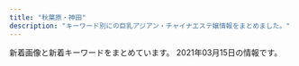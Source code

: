 ```yaml
---
title: "秋葉原・神田"
description: "キーワード別にの巨乳アジアン・チャイナエステ嬢情報をまとめました。"
---
```


新着画像と新着キーワードをまとめています。
2021年03月15日の情報です。

<DmmAffiliateIns />
<KeywordTable
  shops={
    [
    {
        "name": "\u697d\u5712",
        "img_links": [
            "http://rakuen.weblog.tc/2/uploadimg/1604372331.jpg",
            "http://rakuen.weblog.tc/2/uploadimg/1591787978.jpg",
            "http://rakuen.weblog.tc/2/uploadimg/1610606335.jpg",
            "http://rakuen.weblog.tc/staff_t.jpg",
            "http://rakuen.weblog.tc/2/uploadimg/1615208938.jpg",
            "http://rakuen.weblog.tc/int1.png",
            "http://rakuen.weblog.tc/sys1.jpg",
            "http://rakuen.weblog.tc/news.jpg",
            "http://rakuen.weblog.tc/s1.png",
            "http://rakuen.weblog.tc/sys2.jpg",
            "http://rakuen.weblog.tc/2/uploadimg/1587527299.jpg",
            "http://rakuen.weblog.tc/2/uploadimg/1615208908.jpeg",
            "http://rakuen.weblog.tc/head.jpg",
            "http://rakuen.weblog.tc/2/uploadimg/1587527512.jpg",
            "http://rakuen.weblog.tc/2/uploadimg/1610606104.jpg",
            "http://rakuen.weblog.tc/2/uploadimg/1597806778.jpg",
            "http://rakuen.weblog.tc/2/uploadimg/1607661251.jpg",
            "http://rakuen.weblog.tc/2/uploadimg/1608816747.jpg"
        ],
        "url": "http://rakuen.weblog.tc/",
        "keywords": {
            "98": 1,
            "87": 1,
            "83": 1,
            "85": 2,
            "C": 1,
            "D": 3,
            "G": 1,
            "E": 3,
            "90": 1,
            "86": 3
        },
        "station": "JR\u79cb\u8449\u539f\u99c5\u662d\u548c\u901a\u308a\u53e3"
    },
    {
        "keywords": {
            "F": 1,
            "E": 2
        },
        "url": "http://sakuram.jpest.net/",
        "name": "\u685c\u6e80\u958b",
        "img_links": [
            "http://sakuram.jpest.net/images/c1.jpg",
            "http://sakuramadmin.jpest.net/uploads//2020112509063652.jpg",
            "http://sakuram.jpest.net/images/tit_massage.jpg",
            "http://sakuram.jpest.net/images/c9.jpg",
            "http://sakuram.jpest.net/images/c6.jpg",
            "http://sakuram.jpest.net/images/c3.jpg",
            "http://sakuramadmin.jpest.net/uploads//2020112509053688.jpg",
            "http://sakuram.jpest.net/images/sp_tit_pick.jpg",
            "http://sakuram.jpest.net/images/sp_tit_staff.jpg",
            "http://sakuramadmin.jpest.net/uploads//2020112509073633.jpg",
            "http://sakuram.jpest.net/images/top.jpg",
            "http://sakuram.jpest.net/images/tit_staff.jpg",
            "http://sakuramadmin.jpest.net/uploads//2020112509121473.jpg",
            "http://sakuram.jpest.net/images/c5.jpg",
            "http://sakuram.jpest.net/images/sp_tit_pro.jpg",
            "http://sakuram.jpest.net/images/sp_tit_massage.jpg",
            "http://sakuram.jpest.net/images/tit_new.jpg",
            "http://sakuram.jpest.net/images/c2.jpg",
            "http://sakuramadmin.jpest.net/uploads//202011250904311.jpg",
            "http://sakuramadmin.jpest.net/uploads//2020112509102616.jpg",
            "http://sakuram.jpest.net/images/tel.png",
            "http://sakuram.jpest.net/images/c4.jpg",
            "http://sakuramadmin.jpest.net/uploads//2021031404520753.jpeg",
            "http://sakuram.jpest.net/images/c7.jpg",
            "http://sakuram.jpest.net/images/tit_pro.jpg",
            "http://sakuram.jpest.net/images/c8.jpg",
            "http://sakuram.jpest.net/images/sp_tit_new.jpg",
            "http://sakuram.jpest.net/images/tit_sch.jpg"
        ],
        "station": "JR\u79cb\u8449\u539f\u99c5\u662d\u548c\u901a\u308a\u53e3"
    },
    {
        "img_links": [
            "http://xn--vckg5a9gugx77p8s4b.biz/images/m60.jpg",
            "http://xn--vckg5a9gugx77p8s4b.biz/images/top.jpg",
            "http://xn--vckg5a9gugx77p8s4b.biz/images/rot.jpg",
            "http://xn--vckg5a9gugx77p8s4b.biz/images/m10.jpg",
            "http://xn--vckg5a9gugx77p8s4b.biz/images/cg06.jpg",
            "http://xn--vckg5a9gugx77p8s4b.biz/images/no.png",
            "http://xn--vckg5a9gugx77p8s4b.biz/images/t3.jpg",
            "http://xn--vckg5a9gugx77p8s4b.biz/images/t5.jpg",
            "http://xn--vckg5a9gugx77p8s4b.biz/images/cg08.jpg",
            "http://xn--vckg5a9gugx77p8s4b.biz/images/fla.jpg",
            "http://xn--vckg5a9gugx77p8s4b.biz/images/cg05.jpg",
            "http://xn--vckg5a9gugx77p8s4b.biz/images/t2.jpg",
            "http://xn--vckg5a9gugx77p8s4b.biz/images/ret.jpg",
            "http://xn--vckg5a9gugx77p8s4b.biz/images/m20.jpg",
            "http://xn--vckg5a9gugx77p8s4b.biz/images/m30.jpg",
            "http://xn--vckg5a9gugx77p8s4b.biz/images/cg09.jpg",
            "http://xn--vckg5a9gugx77p8s4b.biz/images/cg01.jpg",
            "http://xn--vckg5a9gugx77p8s4b.biz/images/cg051.jpg",
            "http://xn--vckg5a9gugx77p8s4b.biz/images/t4.jpg",
            "http://xn--vckg5a9gugx77p8s4b.biz/images/line.png",
            "http://xn--vckg5a9gugx77p8s4b.biz/images/ltb.jpg",
            "http://xn--vckg5a9gugx77p8s4b.biz/images/cg02.jpg",
            "http://xn--vckg5a9gugx77p8s4b.biz/images/ret1.jpg",
            "http://xn--vckg5a9gugx77p8s4b.biz/images/cg03.jpg",
            "http://xn--vckg5a9gugx77p8s4b.biz/images/t1.jpg",
            "http://xn--vckg5a9gugx77p8s4b.biz/images/m40.jpg",
            "http://xn--vckg5a9gugx77p8s4b.biz/images/m50.jpg",
            "http://xn--vckg5a9gugx77p8s4b.biz/images/act.jpg",
            "http://xn--vckg5a9gugx77p8s4b.biz/images/cg07.jpg",
            "http://xn--vckg5a9gugx77p8s4b.biz/images/lab.jpg"
        ],
        "name": "\u82b1\u6c34\u6728",
        "url": "http://xn--vckg5a9gugx77p8s4b.biz/",
        "keywords": {
            "85": 1,
            "D": 2,
            "E": 4,
            "87": 1,
            "G": 1,
            "F": 1,
            "86": 3,
            "88": 3
        },
        "station": "JR\u79cb\u8449\u539f\u99c5\u662d\u548c\u901a\u308a\u53e3"
    },
    {
        "station": "JR\u79cb\u8449\u539f\u99c5\u662d\u548c\u901a\u308a\u53e3",
        "name": "\u7652\u611b",
        "keywords": {
            "87": 3,
            "D": 24,
            "86": 3,
            "E": 3,
            "84": 3,
            "C": 24,
            "85": 24
        },
        "img_links": [
            "http://yu-ai.work/img/st18.jpg",
            "http://yu-ai.work/img/st14.jpg",
            "http://yu-ai.work/img/st010.jpg",
            "http://yu-ai.work/sp/img/t-s.jpg",
            "http://yu-ai.work/sp/img/p17.jpg",
            "http://yu-ai.work/img/st013.jpg",
            "http://yu-ai.work/img/st17.jpg",
            "http://yu-ai.work/img/sta13.jpg",
            "http://yu-ai.work/img/sta12.jpg",
            "http://yu-ai.work/sp/img/sta20.jpg",
            "http://yu-ai.work/sp/img/sta14.jpg",
            "http://yu-ai.work/img/st014.jpg",
            "http://yu-ai.work/img/st009.jpg",
            "http://yu-ai.work/img/sc17.jpg",
            "http://yu-ai.work/img/st015.jpg",
            "http://yu-ai.work/img/sc19.jpg",
            "http://yu-ai.work/img/sc10.jpg",
            "http://yu-ai.work/img/sta15.jpg",
            "http://yu-ai.work/sp/img/pc.jpg",
            "http://yu-ai.work/img/sc9.jpg",
            "http://yu-ai.work/sp/img/sta12.jpg",
            "http://yu-ai.work/sp/img/p20.jpg",
            "http://yu-ai.work/img/st15.jpg",
            "http://yu-ai.work/img/sta16.jpg",
            "http://yu-ai.work/sp/img/cam.jpg",
            "http://yu-ai.work/img/st16.jpg",
            "http://yu-ai.work/img/st20.jpg",
            "http://yu-ai.work/sp/img/t-t.jpg",
            "http://yu-ai.work/img/st19.jpg",
            "http://yu-ai.work/sp/img/tel.jpg",
            "http://yu-ai.work/sp/img/acc3.jpg",
            "http://yu-ai.work/img/st0013.jpg",
            "http://yu-ai.work/sp/img/sta13.jpg",
            "http://yu-ai.work/img/sc18.jpg",
            "http://yu-ai.work/img/st09.jpg",
            "http://yu-ai.work/img/acc1.jpg",
            "http://yu-ai.work/sp/img/sta19.jpg",
            "http://yu-ai.work/sp/img/sta10.jpg",
            "http://yu-ai.work/img/acc3.jpg",
            "http://yu-ai.work/img/sta19.jpg",
            "http://yu-ai.work/img/sta17.jpg",
            "http://yu-ai.work/sp/img/add.jpg",
            "http://yu-ai.work/img/sc20.jpg",
            "http://yu-ai.work/sp/img/acc2.jpg",
            "http://yu-ai.work/img/sta14.jpg",
            "http://yu-ai.work/sp/img/info.jpg",
            "http://yu-ai.work/sp/img/sys.jpg",
            "http://yu-ai.work/img/st012.jpg",
            "http://yu-ai.work/img/head.jpg",
            "http://yu-ai.work/img/sc13.jpg",
            "http://yu-ai.work/img/st10.jpg",
            "http://yu-ai.work/sp/img/pic.jpg",
            "http://yu-ai.work/img/men-es-ran.jpg",
            "http://yu-ai.work/sp/img/sta16.jpg",
            "http://yu-ai.work/sp/img/time.jpg",
            "http://yu-ai.work/sp/img/sta18.jpg",
            "http://yu-ai.work/img/sc15.jpg",
            "http://yu-ai.work/img/st12.jpg",
            "http://yu-ai.work/img/sta20.jpg",
            "http://yu-ai.work/img/st9.jpg",
            "http://yu-ai.work/img/sta18.jpg",
            "http://yu-ai.work/img/st13.jpg",
            "http://yu-ai.work/img/acc2.jpg",
            "http://yu-ai.work/img/sc16.jpg",
            "http://yu-ai.work/img/sta10.jpg",
            "http://yu-ai.work/sp/img/p18.jpg",
            "http://yu-ai.work/sp/img/t-r.jpg",
            "http://yu-ai.work/sp/img/t-o.jpg",
            "http://yu-ai.work/sp/img/sta17.jpg",
            "http://yu-ai.work/sp/img/sta15.jpg",
            "http://yu-ai.work/img/sc14.jpg",
            "http://yu-ai.work/img/st019.jpg",
            "http://yu-ai.work/img/nos.jpg",
            "http://yu-ai.work/img/sc12.jpg",
            "http://yu-ai.work/img/st020.jpg",
            "http://yu-ai.work/sp/img/tit.jpg",
            "http://yu-ai.work/img/sta9.jpg",
            "http://yu-ai.work/sp/img/botton.jpg",
            "http://yu-ai.work/img/st0012.jpg",
            "http://yu-ai.work/sp/img/sta9.jpg",
            "http://yu-ai.work/img/botton.jpg",
            "http://yu-ai.work/img/fla.jpg",
            "http://yu-ai.work/sp/img/p19.jpg",
            "http://yu-ai.work/img/st018.jpg",
            "http://yu-ai.work/sp/img/acc1.jpg",
            "http://yu-ai.work/sp/img/t-a.jpg"
        ],
        "url": "http://yu-ai.work/"
    },
    {
        "img_links": [
            "http://yume-massage.info/sp/img/t-a.jpg",
            "http://yume-massage.info/img/st7.jpg",
            "http://yume-massage.info/img/s10.jpg",
            "http://yume-massage.info/sp/img/s8.jpg",
            "http://yume-massage.info/img/sta10.jpg",
            "http://yume-massage.info/sp/img/p-9.jpg",
            "http://yume-massage.info/sp/img/info.jpg",
            "http://yume-massage.info/sp/img/pic.jpg",
            "http://yume-massage.info/img/st5.jpg",
            "http://yume-massage.info/sp/img/p-6.jpg",
            "http://yume-massage.info/img/st06.jpg",
            "http://yume-massage.info/img/st4.jpg",
            "http://yume-massage.info/sp/img/s10.jpg",
            "http://yume-massage.info/sp/img/s4.jpg",
            "http://yume-massage.info/sp/img/sys.jpg",
            "http://yume-massage.info/img/sta7.jpg",
            "http://yume-massage.info/img/sta6.jpg",
            "http://yume-massage.info/img/s6.jpg",
            "http://yume-massage.info/img/s8.jpg",
            "http://yume-massage.info/sp/img/cam.jpg",
            "http://yume-massage.info/img/sta1.jpg",
            "http://yume-massage.info/sp/img/s1.jpg",
            "http://yume-massage.info/sp/img/p-10.jpg",
            "http://yume-massage.info/sp/img/add.jpg",
            "http://yume-massage.info/sp/img/kan.jpg",
            "http://yume-massage.info/img/st2.jpg",
            "http://yume-massage.info/sp/img/add2.jpg",
            "http://yume-massage.info/sp/img/time.jpg",
            "http://yume-massage.info/img/st9.jpg",
            "http://yume-massage.info/img/xmas.png",
            "http://yume-massage.info/sp/img/t-s.jpg",
            "http://yume-massage.info/sp/img/t-r.jpg",
            "http://yume-massage.info/img/st3.jpg",
            "http://yume-massage.info/sp/img/s7.jpg",
            "http://yume-massage.info/sp/img/t-t.jpg",
            "http://yume-massage.info/img/st10.jpg",
            "http://yume-massage.info/img/st6.jpg",
            "http://yume-massage.info/img/nos.jpg",
            "http://yume-massage.info/sp/img/t-o.jpg",
            "http://yume-massage.info/sp/img/s9.jpg",
            "http://yume-massage.info/img/st1.jpg",
            "http://yume-massage.info/img/st8.jpg",
            "http://yume-massage.info/img/botton.jpg",
            "http://yume-massage.info/img/sta4.jpg",
            "http://yume-massage.info/img/kan.jpg",
            "http://yume-massage.info/img/head.jpg",
            "http://yume-massage.info/sp/img/botton.jpg",
            "http://yume-massage.info/img/s7.jpg",
            "http://yume-massage.info/img/head2.jpg",
            "http://yume-massage.info/sp/img/tit.jpg",
            "http://yume-massage.info/img/sta8.jpg",
            "http://yume-massage.info/sp/img/s6.jpg",
            "http://yume-massage.info/sp/img/tel.jpg",
            "http://yume-massage.info/img/s9.jpg",
            "http://yume-massage.info/img/mo.png",
            "http://yume-massage.info/img/sta9.jpg",
            "http://yume-massage.info/img/s1.jpg",
            "http://yume-massage.info/img/s4.jpg",
            "http://yume-massage.info/sp/img/pc.jpg",
            "http://yume-massage.info/img/r9.jpg"
        ],
        "name": "\u5922",
        "station": "\u6d45\u8349\u6a4b\u99c5",
        "keywords": {
            "86": 3,
            "85": 2,
            "C": 20,
            "D": 7,
            "84": 3,
            "87": 6,
            "88": 3,
            "E": 7
        },
        "url": "http://yume-massage.info/"
    },
    {
        "url": "https://mizuno-koi.com/",
        "keywords": {},
        "img_links": [],
        "name": "\u6c34\u306e\u604b",
        "station": "JR\u795e\u7530\u99c5\u5357\u53e3"
    },
    {
        "name": "\u5143\u6c17\u5802\uff5e\u3052\u3093\u304d\u3069\u3046\uff5e",
        "url": "http://genkidou.work/",
        "keywords": {
            "F": 2,
            "86": 7,
            "C": 30,
            "87": 11,
            "E": 9,
            "91": 3,
            "85": 9,
            "H": 1,
            "88": 3,
            "D": 15
        },
        "img_links": [
            "http://genkidou.work/sp/img/st13.jpg",
            "http://genkidou.work/sp/img/cam.jpg",
            "http://genkidou.work/img/acc5.jpg",
            "http://genkidou.work/img/fla.jpg",
            "http://genkidou.work/sp/img/st23.jpg",
            "http://genkidou.work/img/r9.jpg",
            "http://genkidou.work/img/head.jpg",
            "http://genkidou.work/sp/img/acc1.jpg",
            "http://genkidou.work/sp/img/st20.jpg",
            "http://genkidou.work/img/st20.jpg",
            "http://genkidou.work/sp/img/pic.jpg",
            "http://genkidou.work/sp/img/st22.jpg",
            "http://genkidou.work/sp/img/acc4.jpg",
            "http://genkidou.work/img/fla-3.jpg",
            "http://genkidou.work/img/s3.jpg",
            "http://genkidou.work/img/acc1.jpg",
            "http://genkidou.work/img/s5.jpg",
            "http://genkidou.work/img/st25.jpg",
            "http://genkidou.work/sp/img/st6.jpg",
            "http://genkidou.work/img/s1.jpg",
            "http://genkidou.work/sp/img/p23.jpg",
            "http://genkidou.work/img/acc2.jpg",
            "http://genkidou.work/img/body2.jpg",
            "http://genkidou.work/img/st6.jpg",
            "http://genkidou.work/img/sta22.jpg",
            "http://genkidou.work/sp/img/p20.jpg",
            "http://genkidou.work/img/s2.jpg",
            "http://genkidou.work/img/st7.jpg",
            "http://genkidou.work/img/fla-1.jpg",
            "http://genkidou.work/img/koko_468x60.png",
            "http://genkidou.work/img/sta2.jpg",
            "http://genkidou.work/img/fla-2.jpg",
            "http://genkidou.work/sp/img/t-s.jpg",
            "http://genkidou.work/img/st13.jpg",
            "http://genkidou.work/img/st3.jpg",
            "http://genkidou.work/sp/img/sch.jpg",
            "http://genkidou.work/sp/img/t-a.jpg",
            "http://genkidou.work/sp/img/t-r.jpg",
            "http://genkidou.work/sp/img/acc6.jpg",
            "http://genkidou.work/sp/img/time.jpg",
            "http://genkidou.work/sp/img/info.jpg",
            "http://genkidou.work/img/sta11.jpg",
            "http://genkidou.work/img/st011.jpg",
            "http://genkidou.work/img/sta10.jpg",
            "http://genkidou.work/sp/img/tel.jpg",
            "http://genkidou.work/img/st9.jpg",
            "http://genkidou.work/img/acc6.jpg",
            "http://genkidou.work/img/st21.jpg",
            "http://genkidou.work/img/st4.jpg",
            "http://genkidou.work/img/sta16.jpg",
            "http://genkidou.work/sp/img/botton.jpg",
            "http://genkidou.work/img/sta23.jpg",
            "http://genkidou.work/sp/img/sys.jpg",
            "http://genkidou.work/img/sta20.jpg",
            "http://genkidou.work/sp/img/st18.jpg",
            "http://genkidou.work/sp/img/st11.jpg",
            "http://genkidou.work/img/sta25.jpg",
            "http://genkidou.work/sp/img/tit.jpg",
            "http://genkidou.work/img/st17.jpg",
            "http://genkidou.work/img/acc4.jpg",
            "http://genkidou.work/img/st18.jpg",
            "http://genkidou.work/sp/img/st16.jpg",
            "http://genkidou.work/img/st22.jpg",
            "http://genkidou.work/sp/img/koko_234x60.png",
            "http://genkidou.work/img/sta6.jpg",
            "http://genkidou.work/sp/img/p25.jpg",
            "http://genkidou.work/sp/img/acc3.jpg",
            "http://genkidou.work/sp/img/st10.jpg",
            "http://genkidou.work/sp/img/t-o.jpg",
            "http://genkidou.work/img/st010.jpg",
            "http://genkidou.work/img/botton.jpg",
            "http://genkidou.work/sp/img/st2.jpg",
            "http://genkidou.work/sp/img/pc.jpg",
            "http://genkidou.work/sp/img/acc5.jpg",
            "http://genkidou.work/img/st0011.jpg",
            "http://genkidou.work/img/s4.jpg",
            "http://genkidou.work/sp/img/add.jpg",
            "http://genkidou.work/img/mo.png",
            "http://genkidou.work/sp/img/st25.jpg",
            "http://genkidou.work/sp/img/t-t.jpg",
            "http://genkidou.work/img/st23.jpg",
            "http://genkidou.work/img/acc3.jpg",
            "http://genkidou.work/img/st2.jpg",
            "http://genkidou.work/sp/img/acc2.jpg",
            "http://genkidou.work/img/st16.jpg",
            "http://genkidou.work/img/st12.jpg"
        ],
        "station": "JR\u795e\u7530\u99c5\u897f\u53e3"
    },
    {
        "img_links": [
            "http://loman.ies.fun/photos/sites/33/2020/03/202003261138067.jpg",
            "http://loman.ies.fun/photos/sites/33/2020/03/2020032611522152.jpg",
            "http://loman.ies.fun/images/room2.jpg",
            "http://loman.ies.fun/images/top.png",
            "http://loman.ies.fun/photos/sites/33/2020/03/2020032611445837.jpg",
            "http://loman.ies.fun/images/s_news.png",
            "http://loman.ies.fun/photos/sites/33/2020/03/202003261200240.jpg",
            "http://loman.ies.fun/photos/sites/33/2020/03/2020032611584396.jpg",
            "http://loman.ies.fun/photos/sites/33/2020/03/202003261151446.jpg",
            "http://loman.ies.fun/photos/sites/33/2020/03/2020032611581687.jpg",
            "http://loman.ies.fun/images/s_staff.png",
            "http://loman.ies.fun/photos/sites/33/2020/03/2020032611445885.jpg",
            "http://loman.ies.fun/photos/sites/33/2020/03/2020032611565613.jpg",
            "http://loman.ies.fun/images/girl-z1.jpg",
            "http://loman.ies.fun/photos/sites/33/2020/03/2020032612000446.jpg",
            "http://loman.ies.fun/images/room3.jpg",
            "http://loman.ies.fun/photos/sites/33/2020/03/2020032611581578.jpg",
            "http://loman.ies.fun/photos/sites/33/2020/03/202003261158439.jpg",
            "http://loman.ies.fun/photos/sites/33/2020/03/2020032611565659.jpg",
            "http://loman.ies.fun/photos/sites/33/2020/03/2020032611153250.jpg",
            "http://loman.ies.fun/images/mobile.jpg",
            "http://loman.ies.fun/photos/sites/33/2020/03/2020032611562755.jpg",
            "http://loman.ies.fun/images/girl-z2.jpg",
            "http://loman.ies.fun/images/s_pick.png",
            "http://loman.ies.fun/images/room1.jpg",
            "http://loman.ies.fun/photos/sites/33/2020/08/2020081913260795.jpg",
            "http://loman.ies.fun/photos/sites/33/2020/03/2020032611565587.jpg",
            "http://loman.ies.fun/photos/sites/33/2020/03/2020032611553428.jpg",
            "http://loman.ies.fun/images/room4.jpg",
            "http://loman.ies.fun/photos/sites/33/2020/03/2020032611555543.jpg",
            "http://loman.ies.fun/photos/sites/33/2020/03/2020032611511046.jpg",
            "http://loman.ies.fun/photos/sites/33/2020/03/2020032611443518.jpg"
        ],
        "url": "http://loman.ies.fun/",
        "station": "JR\u795e\u7530\u99c5\u5317\u53e3",
        "keywords": {
            "C": 33,
            "86": 8,
            "89": 1,
            "88": 1,
            "E": 4,
            "85": 5,
            "87": 4,
            "D": 11,
            "83": 2
        },
        "name": "\u30cf\u30d4\u30cd\u30b9"
    },
    {
        "keywords": {
            "87": 8,
            "85": 2,
            "D": 12,
            "E": 8,
            "C": 26,
            "86": 10
        },
        "img_links": [
            "http://chou-massage.work/img/fla-3.jpg",
            "http://chou-massage.work/sp/img/botton.jpg",
            "http://chou-massage.work/img/st2.jpg",
            "http://chou-massage.work/sp/img/sta3.jpg",
            "http://chou-massage.work/sp/img/st7.jpg",
            "http://chou-massage.work/sp/img/st1.jpg",
            "http://chou-massage.work/img/st8.jpg",
            "http://chou-massage.work/sp/img/st2.jpg",
            "http://chou-massage.work/sp/img/st8.jpg",
            "http://chou-massage.work/img/sta1.jpg",
            "http://chou-massage.work/img/sta8.jpg",
            "http://chou-massage.work/img/st7.jpg",
            "http://chou-massage.work/img/sta2.jpg",
            "http://chou-massage.work/sp/img/sta8.jpg",
            "http://chou-massage.work/img/st3.jpg",
            "http://chou-massage.work/sp/img/sta2.jpg",
            "http://chou-massage.work/sp/img/st3.jpg",
            "http://chou-massage.work/img/fla-1.jpg",
            "http://chou-massage.work/img/fla-2.jpg",
            "http://chou-massage.work/img/sta7.jpg",
            "http://chou-massage.work/img/sta4.jpg",
            "http://chou-massage.work/sp/img/mo.png",
            "http://chou-massage.work/img/mo.png",
            "http://chou-massage.work/img/acc.jpg",
            "http://chou-massage.work/sp/img/fla-2.jpg",
            "http://chou-massage.work/img/botton.jpg",
            "http://chou-massage.work/sp/img/sta7.jpg",
            "http://chou-massage.work/img/sta3.jpg",
            "http://chou-massage.work/sp/img/fla-1.jpg",
            "http://chou-massage.work/sp/img/acc.jpg",
            "http://chou-massage.work/sp/img/fla-3.jpg",
            "http://chou-massage.work/img/st4.jpg",
            "http://chou-massage.work/img/st1.jpg",
            "http://chou-massage.work/sp/img/sta1.jpg",
            "http://chou-massage.work/sp/img/st4.jpg",
            "http://chou-massage.work/sp/img/sta4.jpg"
        ],
        "name": "\u8776",
        "url": "http://chou-massage.work/",
        "station": "JR\u795e\u7530\u99c5\u897f\u53e3"
    },
    {
        "station": "JR\u795e\u7530\u99c5\u5317\u53e3",
        "url": "http://kenkoubo.link",
        "keywords": {
            "D": 6,
            "90": 2,
            "89": 4,
            "C": 6,
            "88": 4,
            "85": 2
        },
        "img_links": [
            "http://es-tsudanuma.com/wp-content/uploads/2016/10/massage-de_88_31.jpg",
            "http://kenkoubo.link/wp-content/uploads/2019/05/ai_image_1_syusei-250x375.jpeg",
            "http://kenkoubo.link/wp-content/themes/template-salon2/images/info2.png",
            "http://kenkoubo.link/wp-content/uploads/2017/03/09.jpg",
            "http://kenkoubo.link/wp-content/uploads/2017/03/05-1-250x375.jpg",
            "http://kenkoubo.link/wp-content/themes/template-salon2/images/camp-bnr3.png",
            "http://kenkoubo.link/wp-content/themes/template-salon2/images/news-ttl.png",
            "http://kenkoubo.link/wp-content/themes/template-salon2/images/08.jpg",
            "http://kenkoubo.link/wp-content/uploads/2017/03/08-2.jpg",
            "http://kenkoubo.link/wp-content/uploads/2017/03/03-1.jpg",
            "http://kenkoubo.link/wp-content/uploads/2019/05/ai_image_1_syusei-900x1600.jpeg",
            "http://kenkoubo.link/wp-content/uploads/2017/03/08a.jpg",
            "https://www.mens-anavi.com/img/mens-esthe1.png",
            "http://kenkoubo.link/wp-content/uploads/2017/03/05.jpg",
            "http://kenkoubo.link/wp-content/themes/template-salon2/images/pickup-ttl.png",
            "http://kenkoubo.link/wp-content/themes/template-salon2/images/05.jpg",
            "http://kenkoubo.link/wp-content/uploads/2017/03/08.jpg",
            "http://kenkoubo.link/wp-content/uploads/2017/03/05-1.jpg",
            "http://kenkoubo.link/wp-content/uploads/2020/11/yuko_image_syusei-1.jpg",
            "http://kenkoubo.link/wp-content/uploads/2017/03/08-250x375.jpg",
            "http://kenkoubo.link/wp-content/uploads/2017/03/05a.jpg",
            "http://kenkoubo.link/wp-content/themes/template-salon2/images/camp-bnr4.png",
            "http://kenkoubo.link/wp-content/themes/template-salon2/images/pickup-frame.png",
            "http://kenkoubo.link/wp-content/uploads/2020/11/yuko_image_syusei-1-250x375.jpg",
            "http://kenkoubo.link/wp-content/themes/template-salon2/images/telm.png",
            "http://kenkoubo.link/wp-content/themes/template-salon2/images/slider1.jpg",
            "http://kenkoubo.link/wp-content/themes/template-salon2/images/03.jpg",
            "http://kenkoubo.link/wp-content/uploads/2017/03/03-1-250x375.jpg",
            "http://kenkoubo.link/wp-content/uploads/2019/05/rin_image_1_syusei-250x375.jpeg",
            "http://kenkoubo.link/wp-content/themes/template-salon2/images/info.png",
            "http://kenkoubo.link/wp-content/uploads/2017/03/07-1.jpg",
            "http://kenkoubo.link/wp-content/themes/template-salon2/images/camp-bnr2.png",
            "http://kenkoubo.link/wp-content/themes/template-salon2/images/camp-bnr.png",
            "http://kenkoubo.link/wp-content/uploads/2019/05/rin_image_1_syusei-900x1600.jpeg"
        ],
        "name": "\u5065\u5eb7\u574a"
    },
    {
        "url": "http://www.asakusabashi-est.xyz/",
        "station": "JR\u6d45\u8349\u6a4b\u99c5\u6771\u53e3",
        "img_links": [
            "http://www.asakusabashi-est.xyz/images/index-aridel_20.jpg",
            "http://www.asakusabashi-est.xyz/images/staff/6.jpg",
            "http://www.asakusabashi-est.xyz/images/index-aridel_10.jpg",
            "http://www.asakusabashi-est.xyz/images/index-aridel_24.jpg",
            "http://www.asakusabashi-est.xyz/images/shop/zi2.png",
            "http://www.asakusabashi-est.xyz/images/nav/lanmu-t-sys.jpg",
            "http://www.asakusabashi-est.xyz/images/idnex-down/index-down-if_05.jpg",
            "http://www.asakusabashi-est.xyz/images/shop/zi.png",
            "http://www.asakusabashi-est.xyz/images/staff/2/moro/moro.jpg",
            "http://www.asakusabashi-est.xyz/images/idnex-down/index-down-if_07.jpg",
            "http://www.asakusabashi-est.xyz/images/top/t2.jpg",
            "http://www.asakusabashi-est.xyz/images/idnex-down/index-down-if_03.jpg",
            "http://www.asakusabashi-est.xyz/images/shop/zi3.png",
            "http://www.asakusabashi-est.xyz/images/staff/4/2.jpg",
            "http://www.asakusabashi-est.xyz/images/index-aridel_07.jpg",
            "http://www.asakusabashi-est.xyz/images/sys/lanmu-zi-s7.png",
            "http://www.asakusabashi-est.xyz/images/nav/lanmu-t-st.jpg",
            "http://www.asakusabashi-est.xyz/images/idnex-down/index-down-if_12.jpg",
            "http://www.asakusabashi-est.xyz/images/staff/akira.jpg",
            "http://www.asakusabashi-est.xyz/images/index-aridel_18.jpg",
            "http://www.asakusabashi-est.xyz/images/top/t3.png",
            "http://www.asakusabashi-est.xyz/images/index-aridel_02.jpg",
            "http://www.asakusabashi-est.xyz/images/staff/4/4.jpg",
            "http://www.asakusabashi-est.xyz/images/staff/4/3.jpg",
            "http://www.asakusabashi-est.xyz/images/shop/zi4.png",
            "http://www.asakusabashi-est.xyz/images/nav/lanmu-t-job.jpg",
            "http://www.asakusabashi-est.xyz/images/top/t3.jpg"
        ],
        "keywords": {
            "84": 1
        },
        "name": "Oualia\u30fb\u30af\u30aa\u30ea\u30a2"
    },
    {
        "url": "http://x-akb.info/",
        "station": "JR\u6d45\u8349\u6a4b\u99c5\u6771\u53e3",
        "img_links": [
            "http://x-akb.info/img/t3.jpg",
            "http://x-akb.info/img/st36.jpg",
            "http://x-akb.info/img/st0035.jpg",
            "http://x-akb.info/img/mo.png",
            "http://x-akb.info/img/p-44.jpg",
            "http://x-akb.info/img/p-42.jpg",
            "http://x-akb.info/img/st34.jpg",
            "http://x-akb.info/img/st043.jpg",
            "http://x-akb.info/img/p-35.jpg",
            "http://x-akb.info/img/t1.jpg",
            "http://x-akb.info/img/st35.jpg",
            "http://x-akb.info/img/st44.jpg",
            "http://x-akb.info/img/p-49.jpg",
            "http://x-akb.info/img/t2.jpg",
            "http://x-akb.info/img/p-46.jpg",
            "http://x-akb.info/img/bottom.png",
            "http://asakusabashi.analytics.qlook.net/counter.png",
            "http://x-akb.info/img/st45.jpg",
            "http://x-akb.info/img/st42.jpg",
            "http://x-akb.info/img/p-36.jpg",
            "http://x-akb.info/img/st40.jpg",
            "http://x-akb.info/img/st46.jpg",
            "http://x-akb.info/img/st035.jpg",
            "http://x-akb.info/img/p-45.jpg",
            "http://x-akb.info/img/st50.jpg",
            "http://x-akb.info/img/p-34.jpg",
            "http://x-akb.info/img/nos.jpg",
            "http://x-akb.info/img/p-50.jpg",
            "http://x-akb.info/img/p-43.jpg",
            "http://x-akb.info/img/st0043.jpg",
            "http://x-akb.info/img/p-40.jpg",
            "http://x-akb.info/img/st49.jpg"
        ],
        "name": "AKB",
        "keywords": {
            "84": 1,
            "C": 19,
            "86": 4,
            "85": 1,
            "87": 5,
            "D": 10,
            "F": 1
        }
    },
    {
        "name": "NeNe\uff5e\u30cd\u30cd\uff5e",
        "url": "http://nene-kanda.net/index.html",
        "img_links": [
            "http://nene-kanda.net/images/st/st_mirei.jpg",
            "http://nene-kanda.net/images/share/tel.png",
            "http://nene-kanda.net/images/3.jpg",
            "http://nene-kanda.net/images/share/sptel.png",
            "http://nene-kanda.net/images/st/st_mao.jpg",
            "http://nene-kanda.net/images/2.jpg",
            "http://nene-kanda.net/images/st/st_miki.jpg",
            "http://nene-kanda.net/images/st/st_saki.jpg",
            "http://nene-kanda.net/images/st/st_ruru.jpg",
            "http://nene-kanda.net/images/4.jpg",
            "http://nene-kanda.net/images/st/st_hitomi.jpg",
            "http://nene-kanda.net/images/1.jpg",
            "http://nene-kanda.net/images/share/pagetop.png",
            "http://nene-kanda.net/images/st/st_mimi.jpg",
            "http://nene-kanda.net/images/st/st_rumi.jpg",
            "http://nene-kanda.net/images/topimage/subimage.jpg",
            "http://nene-kanda.net/images/topimage/topimage.jpg",
            "http://nene-kanda.net/images/st/st_mie.jpg"
        ],
        "keywords": {
            "D": 14,
            "E": 4,
            "C": 42,
            "F": 4
        },
        "station": "JR\u795e\u7530\u99c5\u5317\u53e3"
    },
    {
        "url": "http://massage-esthe.xyz/",
        "keywords": {
            "86": 11
        },
        "name": "\u7652\u3057\u306e\u68ee",
        "img_links": [
            "http://massage-esthe.xyz/img/sta5.jpg",
            "http://massage-esthe.xyz/img/st1.jpg",
            "http://massage-esthe.xyz/img/st3.jpg",
            "http://massage-esthe.xyz/img/sta3.jpg",
            "http://massage-esthe.xyz/img/eve.jpg",
            "http://massage-esthe.xyz/img/sta4.jpg",
            "http://massage-esthe.xyz/img/r2.jpg",
            "http://massage-esthe.xyz/img/sta1.jpg",
            "http://massage-esthe.xyz/img/nosta.jpg",
            "http://massage-esthe.xyz/img/r4.jpg",
            "http://massage-esthe.xyz/img/st4.jpg",
            "http://massage-esthe.xyz/img/no.png",
            "http://massage-esthe.xyz/img/top.jpg",
            "http://massage-esthe.xyz/img/sta2.jpg",
            "http://massage-esthe.xyz/img/fla.jpg",
            "http://massage-esthe.xyz/img/r1.jpg",
            "http://massage-esthe.xyz/img/st5.jpg",
            "http://massage-esthe.xyz/img/st2.jpg"
        ],
        "station": "JR\u795e\u7530\u99c5\u897f\u53e3"
    },
    {
        "url": "http://yuri.es-relax.info/",
        "station": "JR\u795e\u7530\u99c5\u6771\u53e3",
        "img_links": [
            "http://yuri.es-relax.info/images/nana1.jpg",
            "http://yuri.es-relax.info/images/sayuri1.jpg",
            "http://yuri.es-relax.info/gals/riri1.jpg",
            "http://yuri.es-relax.info/gals/yuki1.jpg",
            "http://yuri.es-relax.info/images/bg_header.jpg",
            "http://yuri.es-relax.info/images/info5.jpg",
            "http://yuri.es-relax.info/images/info3.png",
            "http://yuri.es-relax.info/images/yuyu1.jpg",
            "http://yuri.es-relax.info/gals/mimi1.jpg",
            "http://yuri.es-relax.info/images/hana1.jpg",
            "http://yuri.es-relax.info/images/nao1.jpg"
        ],
        "name": "\u767e\u5408",
        "keywords": {
            "86": 14,
            "D": 12,
            "88": 2
        }
    },
    {
        "url": "http://ainsel.tyo.ac/",
        "name": "Ainsel\u30fb\u30a8\u30a4\u30f3\u30bb\u30eb",
        "keywords": {},
        "img_links": [],
        "station": "JR\u6d45\u8349\u6a4b\u99c5\u6771\u53e3"
    },
    {
        "name": "COCORO",
        "station": "JR\u795e\u7530\u99c5\u6771\u53e3",
        "img_links": [
            "http://k-cocoro.co/images/news_top.jpg",
            "http://k-cocoro.co/images/nei_03.png",
            "http://k-cocoro.co/images/noimage.jpg",
            "http://k-cocoro.co/images/grande.jpg",
            "http://k-cocoro.co/images/g3.jpg",
            "http://k-cocoro.co/images/001.jpg",
            "http://k-cocoro.co/images/remo.jpg",
            "http://k-cocoro.co/images/004.jpg",
            "http://k-cocoro.co/images/yu.jpg",
            "http://k-cocoro.co/images/shishu_03.jpg",
            "http://k-cocoro.co/images/gg2.jpg",
            "http://k-cocoro.co/images/s2.jpg",
            "http://k-cocoro.co/images/002.jpg",
            "http://k-cocoro.co/images/girlx_top.png",
            "http://k-cocoro.co/images/pagetop.png",
            "http://k-cocoro.co/images/shishu_01.jpg",
            "http://k-cocoro.co/images/003.jpg",
            "http://k-cocoro.co/images/momo.jpg",
            "http://k-cocoro.co/images/girl_01.png",
            "http://k-cocoro.co/images/gg1.jpg",
            "http://k-cocoro.co/images/nei_01.png",
            "http://k-cocoro.co/images/right_bottom.png",
            "http://k-cocoro.co/images/mya.jpg",
            "http://k-cocoro.co/images/ss.jpg",
            "http://k-cocoro.co/images/tite-staff.png",
            "http://k-cocoro.co/images/tite-magazine.png",
            "http://k-cocoro.co/images/right_top.png",
            "http://k-cocoro.co/images/girl_03.png",
            "http://k-cocoro.co/images/shishu_02.jpg",
            "http://k-cocoro.co/images/girl_top.png",
            "http://k-cocoro.co/images/mail.png",
            "http://k-cocoro.co/images/yui.jpg"
        ],
        "url": "http://k-cocoro.co/",
        "keywords": {
            "G": 1,
            "E": 4,
            "D": 4
        }
    },
    {
        "station": "JR\u79cb\u8449\u539f\u99c5\u662d\u548c\u901a\u308a\u53e3",
        "name": "\u5c11\u5973\u5b66\u5712",
        "keywords": {
            "88": 1,
            "E": 1,
            "89": 2,
            "F": 2,
            "C": 1
        },
        "img_links": [
            "http://gakuenadmin.jpest.net/uploads/2021/02/2021021405363587.jpeg",
            "http://gakuenadmin.jpest.net/uploads/2020/11/2020111905143846.jpeg",
            "http://gakuen.jpest.net/images/c10.jpg",
            "http://gakuenadmin.jpest.net/uploads/2021/02/2021021404551428.jpg",
            "http://gakuen.jpest.net/images/tel.png",
            "http://gakuenadmin.jpest.net/uploads/2020/11/g4.jpg",
            "http://gakuenadmin.jpest.net/uploads/2021/01/2021013104085726.jpg",
            "http://gakuen.jpest.net/images/c9.jpg",
            "http://gakuen.jpest.net/images/c3.jpg",
            "http://gakuenadmin.jpest.net/uploads/2021/01/2021012602174428-e1615696882103.jpeg",
            "http://gakuenadmin.jpest.net/uploads/2020/11/202011170741460-e1613281451949.jpg",
            "http://gakuenadmin.jpest.net/uploads/2021/02/2021021511572740.jpeg",
            "http://gakuenadmin.jpest.net/uploads/2021/02/2021021404545968.jpg",
            "http://gakuenadmin.jpest.net/uploads/2020/11/2020111905172382.jpeg",
            "http://gakuenadmin.jpest.net/uploads/2021/01/2021013104094765.jpg",
            "http://gakuen.jpest.net/images/c5.jpg",
            "http://gakuenadmin.jpest.net/uploads/2021/02/2021021709042073.jpeg",
            "http://gakuenadmin.jpest.net/uploads/2020/11/2020112607092280.jpeg",
            "http://gakuen.jpest.net/images/c1.jpg",
            "http://gakuen.jpest.net/images/c6.jpg",
            "http://gakuenadmin.jpest.net/uploads/2021/02/202102151157232.jpeg",
            "http://gakuenadmin.jpest.net/uploads/2021/02/2021021709012527.jpeg",
            "http://gakuenadmin.jpest.net/uploads/2020/11/2020112607090815.jpeg",
            "http://gakuen.jpest.net/images/c4.jpg",
            "http://gakuen.jpest.net/images/c8.jpg",
            "http://gakuen.jpest.net/images/c7.jpg",
            "http://gakuenadmin.jpest.net/uploads/2020/11/2020111707403491.jpg",
            "http://gakuen.jpest.net/images/c2.jpg",
            "http://gakuenadmin.jpest.net/uploads/2021/02/2021021404543751.jpg"
        ],
        "url": "http://gakuen.jpest.net/"
    },
    {
        "station": "JR\u79cb\u8449\u539f\u99c5\u96fb\u6c17\u8857\u53e3",
        "img_links": [
            "http://www.kien-es.info/img/emi.png",
            "http://www.kien-es.info/sp/staff/haruka.png",
            "http://www.kien-es.info/images/interior_t.jpg",
            "http://www.kien-es.info/images/info.jpg",
            "http://www.kien-es.info/img/kaori.png",
            "http://www.kien-es.info/img/kaori1.jpg",
            "http://www.kien-es.info/sp/img/emi2.jpg",
            "http://www.kien-es.info/sp/menu/top.jpg",
            "http://www.kien-es.info/img/haruka1.jpg",
            "http://www.kien-es.info/sp/images/tel.jpg",
            "http://www.kien-es.info/sp/images/footer.png",
            "http://www.kien-es.info/images/news.jpg",
            "http://www.kien-es.info/img/kara2.jpg",
            "http://www.kien-es.info/images/int1.jpg",
            "http://www.kien-es.info/sp/images/interior_t.jpg",
            "http://www.kien-es.info/sp/staff/yumi.png",
            "http://www.kien-es.info/sp/img/kumi2.jpg",
            "http://www.kien-es.info/sp/images/6.jpg",
            "http://www.kien-es.info/sp/images/3.jpg",
            "http://www.kien-es.info/sp/images/int1.jpg",
            "http://www.kien-es.info/sp/images/ac3.png",
            "http://www.kien-es.info/images/2.jpg",
            "http://www.kien-es.info/images/12.jpg",
            "http://www.kien-es.info/sp/img/kara1.jpg",
            "http://www.kien-es.info/img/haruka.png",
            "http://www.kien-es.info/sp/menu/staff.jpg",
            "http://www.kien-es.info/images/sys1.jpg",
            "http://www.kien-es.info/images/rem.png",
            "http://www.kien-es.info/images/11.jpg",
            "http://www.kien-es.info/sp/img/yumi1.jpg",
            "http://www.kien-es.info/sp/images/ac1.jpg",
            "http://www.kien-es.info/img/kumi.png",
            "http://www.kien-es.info/img/kara.png",
            "http://www.kien-es.info/sp/images/sys2.jpg",
            "http://www.kien-es.info/img/kumi2.jpg",
            "http://www.kien-es.info/sp/img/emi1.jpg",
            "http://www.kien-es.info/sp/img/kara2.jpg",
            "http://www.kien-es.info/sp/images/info_t.jpg",
            "http://www.kien-es.info/images/1.jpg",
            "http://www.kien-es.info/sp/images/9.jpg",
            "http://www.kien-es.info/images/int2.jpg",
            "http://www.kien-es.info/img/kara1.jpg",
            "http://www.kien-es.info/sp/staff/kara.png",
            "http://www.kien-es.info/sp/images/news.jpg",
            "http://www.kien-es.info/sp/images/newsb.png",
            "http://www.kien-es.info/sp/images/head.jpg",
            "http://www.kien-es.info/sp/images/staff_t.jpg",
            "http://www.kien-es.info/images/head.jpg",
            "http://www.kien-es.info/sp/img/haruka1.jpg",
            "http://www.kien-es.info/sp/images/1.jpg",
            "http://www.kien-es.info/images/mobile.jpg",
            "http://www.kien-es.info/sp/images/sys1.jpg",
            "http://www.kien-es.info/images/sys2.jpg",
            "http://www.kien-es.info/sp/images/8.jpg",
            "http://www.kien-es.info/images/staff_t.jpg",
            "http://www.kien-es.info/sp/images/ac2.png",
            "http://www.kien-es.info/sp/staff/kumi.png",
            "http://www.kien-es.info/sp/images/rec.jpg",
            "http://www.kien-es.info/images/sm.jpg",
            "http://www.kien-es.info/sp/images/info.png",
            "http://www.kien-es.info/sp/staff/emi.png",
            "http://www.kien-es.info/sp/img/kumi1.jpg",
            "http://www.kien-es.info/images/14.jpg",
            "http://www.kien-es.info/images/3.jpg",
            "http://www.kien-es.info/img/kumi1.jpg",
            "http://www.kien-es.info/images/10.jpg",
            "http://www.kien-es.info/images/4.jpg",
            "http://www.kien-es.info/sp/images/sys4.png",
            "http://www.kien-es.info/img/emi1.jpg",
            "http://www.kien-es.info/images/9.jpg",
            "http://www.kien-es.info/sp/images/sys3.jpg",
            "http://www.kien-es.info/sp/images/int2.png"
        ],
        "keywords": {
            "87": 2,
            "86": 1,
            "D": 3,
            "85": 2,
            "C": 2
        },
        "url": "http://www.kien-es.info/",
        "name": "\u5947\u7e01\uff5e\u304d\u3048\u3093\uff5e"
    },
    {
        "station": "JR\u795e\u7530\u99c5\u6771\u53e3",
        "url": "http://genki-morix2.asia/",
        "keywords": {
            "87": 6,
            "88": 2,
            "85": 7,
            "C": 9,
            "89": 1,
            "86": 1,
            "84": 2
        },
        "name": "\u5143\u6c17\u30e2\u30ea\u30e2\u30ea",
        "img_links": [
            "http://genki-morix2.asia/img/st55.jpg",
            "http://genki-morix2.asia/img/Q.png",
            "http://genki-morix2.asia/img/st47.jpg",
            "http://genki-morix2.asia/img/a.png",
            "http://genki-morix2.asia/img/st57.jpg",
            "http://genki-morix2.asia/img/st053.jpg",
            "http://genki-morix2.asia/img/st17.jpg",
            "http://genki-morix2.asia/img/st19.jpg",
            "http://genki-morix2.asia/img/st019.jpg",
            "http://genki-morix2.asia/img/i.png",
            "http://genki-morix2.asia/img/sta55.jpg",
            "http://genki-morix2.asia/img/st52.jpg",
            "http://genki-morix2.asia/img/sta57.jpg",
            "http://genki-morix2.asia/img/st30.jpg",
            "http://genki-morix2.asia/img/st53.jpg",
            "http://genki-morix2.asia/img/st54.jpg",
            "http://genki-morix2.asia/img/st24.jpg",
            "http://genki-morix2.asia/img/st56.jpg",
            "http://genki-morix2.asia/img/no-photo-newface.jpg",
            "http://genki-morix2.asia/img/sta56.jpg",
            "http://genki-morix2.asia/img/st16.jpg",
            "http://genki-morix2.asia/img/st38.jpg",
            "http://genki-morix2.asia/img/botton.png"
        ]
    },
    {
        "img_links": [
            "http://yudokoro.xyz/images/news_image.jpg",
            "http://yudokoro.xyz/images/concept.jpg",
            "http://yudokoro.xyz/images/header_main_visual1.jpg",
            "http://yudokoro.xyz/images/st/st_momoka.jpg",
            "http://yudokoro.xyz/images/st/st_yui.jpg",
            "http://yudokoro.xyz/images/st/st_rena.jpg",
            "http://yudokoro.xyz/images/st/st_yaya.jpg",
            "http://yudokoro.xyz/images/header_main_visual2.jpg",
            "http://yudokoro.xyz/images/header_main_visual3.jpg",
            "http://yudokoro.xyz/images/st/st_yumi.jpg",
            "http://yudokoro.xyz/images/st/st_maya.jpg",
            "http://yudokoro.xyz/images/st/st_koko.jpg",
            "http://yudokoro.xyz/images/st/st_ao.jpg",
            "http://yudokoro.xyz/images/st/st_miro.jpg",
            "http://yudokoro.xyz/images/st/st_yuyu.jpg",
            "http://yudokoro.xyz/images/st/st_miho.jpg",
            "http://yudokoro.xyz/images/campaign.jpg",
            "http://yudokoro.xyz/images/header_img.png",
            "http://yudokoro.xyz/images/st/st_rara.jpg",
            "http://yudokoro.xyz/images/st/st_ai.jpg"
        ],
        "keywords": {
            "F": 26,
            "D": 196,
            "C": 52,
            "E": 23,
            "G": 23
        },
        "name": "\u7652\u51e6\uff5e\u3086\u3069\u3053\u308d",
        "station": "JR\u795e\u7530\u99c5\u5317\u53e3",
        "url": "http://yudokoro.xyz/"
    },
    {
        "keywords": {
            "87": 1,
            "C": 4,
            "90": 1,
            "88": 1,
            "84": 1,
            "89": 1,
            "D": 3
        },
        "url": "http://junpu.jpest.net/",
        "img_links": [
            "http://junpuadmin.jpest.net/uploads/2021/01/7.jpg",
            "http://junpuadmin.jpest.net/uploads/2021/01/5.jpg",
            "http://junpu.jpest.net/images/head.jpg",
            "http://junpu.jpest.net/images/sys3.jpg",
            "http://junpuadmin.jpest.net/uploads/2021/01/admin-ajax.jpg",
            "http://junpu.jpest.net/images/sys4.jpg",
            "http://junpuadmin.jpest.net/uploads/2021/01/6DEF0C3A-BC24-43F3-86B7-EA77E5E3A717.jpg",
            "http://junpuadmin.jpest.net/uploads/2021/01/E3B6B02E-4F32-431B-90DF-8F02A102ED7A.jpg",
            "http://junpu.jpest.net/images/b1.jpg",
            "http://junpu.jpest.net/images/telhead.jpg",
            "http://junpuadmin.jpest.net/uploads/2021/01/IMG_2402-1.jpg",
            "http://junpuadmin.jpest.net/uploads/2021/01/g1-1.jpg",
            "http://junpuadmin.jpest.net/uploads/2020/10/IMG_1425-e1615698355733.jpg",
            "http://junpu.jpest.net/images/tiao.jpg",
            "http://junpuadmin.jpest.net/uploads/2021/02/IMG_2214-1.jpg",
            "http://junpuadmin.jpest.net/uploads/2021/01/E3B6B02E-4F32-431B-90DF-8F02A102ED7A-1.jpg",
            "http://junpuadmin.jpest.net/uploads/2021/01/8FAC8FB2-DB21-4688-B50C-530DE522F742.jpg",
            "http://junpu.jpest.net/images/tt.jpg",
            "http://junpu.jpest.net/images/telb1.jpg",
            "http://junpu.jpest.net/images/footer.jpg",
            "http://junpu.jpest.net/images/r4.jpg",
            "http://junpuadmin.jpest.net/uploads/2021/01/IMG_1555.jpg",
            "http://junpuadmin.jpest.net/uploads/2021/01/5BBD19C5-8DEF-48E7-87D0-CEBE168F2E36-2.jpg",
            "http://junpuadmin.jpest.net/uploads/2021/01/IMG_1616-2.jpg",
            "http://junpuadmin.jpest.net/uploads/2020/10/IMG_1424-e1615698182742.jpg"
        ],
        "station": "JR\u79cb\u8449\u539f\u99c5\u662d\u548c\u901a\u308a\u53e3",
        "name": "\u9806\u98a8"
    },
    {
        "keywords": {
            "89": 4,
            "87": 8,
            "86": 4,
            "D": 18,
            "E": 2,
            "85": 6
        },
        "name": "\u30e9\u30d6\u30ac\u30fc\u30c7\u30f3",
        "img_links": [
            "http://www.lovegarden-s.info/photo/201602/1455104915985663806.jpg",
            "http://www.lovegarden-s.info/photo/201811/15420361921270089007.jpg",
            "http://www.lovegarden-s.info/photo/home/8341599896251.jpg",
            "http://www.lovegarden-s.info/photo/201912/15762841361405259657.png",
            "http://www.lovegarden-s.info/photo/home/7251576458086.jpg",
            "http://www.lovegarden-s.info/photo/201912/15764583101976861511.jpg",
            "http://www.lovegarden-s.info/img/staff.png",
            "http://www.lovegarden-s.info/photo/home/4781579678186.jpg",
            "http://www.lovegarden-s.info/img/img1.png",
            "http://www.lovegarden-s.info/photo/202001/15796781601253232552.jpg",
            "http://www.lovegarden-s.info/photo/home/1071580955755.jpg",
            "http://www.lovegarden-s.info/photo/home/4831576458331.jpg",
            "http://www.lovegarden-s.info/img/link.png",
            "http://www.lovegarden-s.info/img/pic_info.png",
            "http://www.lovegarden-s.info/photo/201602/14547356612012610027.jpg",
            "http://www.lovegarden-s.info/photo/201504/1430403080602083079.jpg",
            "http://www.lovegarden-s.info/photo/202009/15998962431272351164.jpeg",
            "http://www.lovegarden-s.info/photo/home/8951576457983.jpg",
            "http://www.lovegarden-s.info/img/return.png",
            "http://www.lovegarden-s.info/img/top.png",
            "http://www.lovegarden-s.info/photo/home/9871580969716.jpg",
            "http://www.lovegarden-s.info/photo/home/8901454735680.jpg",
            "http://www.lovegarden-s.info/photo/202002/15809557251246469135.jpg",
            "http://www.lovegarden-s.info/photo/201912/15762826581589257136.jpeg",
            "http://www.lovegarden-s.info/img/info.png",
            "http://www.lovegarden-s.info/photo/home/4231542036212.jpg",
            "http://www.lovegarden-s.info/img/img2.png",
            "http://www.lovegarden-s.info/img/re2.png",
            "http://www.lovegarden-s.info/photo/home/9601430403087.jpg",
            "http://www.lovegarden-s.info/photo/202002/1580969705245014003.jpeg",
            "http://www.lovegarden-s.info/photo/home/8651455104921.jpg"
        ],
        "station": "JR\u79cb\u8449\u539f\u99c5\u662d\u548c\u901a\u308a\u53e3",
        "url": "http://www.lovegarden-s.info/"
    },
    {
        "url": "http://ziya7788.info/",
        "station": "JR\u79cb\u8449\u539f\u99c5\u662d\u548c\u901a\u308a\u53e3",
        "name": "\u5409\u96c5",
        "img_links": [
            "http://ziya7788.info/images/i-6.jpg",
            "http://ziya7788.info/images/index_qr.jpg",
            "http://ziya7788.info/images/top-munu-1_02.jpg",
            "http://ziya7788.info/images/top-munu-1_03.jpg",
            "http://ziya7788.info/images/top-1_08.jpg",
            "http://ziya7788.info/images/top-1_01.jpg",
            "http://ziya7788.info/images/top-img.jpg",
            "http://ziya7788.info/images/i-3.jpg",
            "http://ziya7788.info/images/top-1_05.jpg",
            "http://ziya7788.info/images/top-munu-1_05.jpg",
            "http://ziya7788.info/images/top-munu-1_06.jpg",
            "http://ziya7788.info/images/i-1.jpg",
            "http://ziya7788.info/images/staff-img.jpg",
            "http://ziya7788.info/images/top-1_07.jpg",
            "http://ziya7788.info/images/i-4.jpg",
            "http://ziya7788.info/images/top-1_03.jpg",
            "http://ziya7788.info/images/top-munu-1_01.jpg",
            "http://ziya7788.info/images/i-5.jpg",
            "http://ziya7788.info/images/top-1_04.jpg",
            "http://ziya7788.info/images/top-news.jpg",
            "http://ziya7788.info/images/i-2.jpg",
            "http://ziya7788.info/images/top-1_02.jpg",
            "http://ziya7788.info/images/top-1_09.jpg",
            "http://ziya7788.info/images/top-1_06.jpg",
            "http://ziya7788.info/images/top-munu-1_04.jpg"
        ],
        "keywords": {}
    },
    {
        "station": "JR\u79cb\u8449\u539f\u99c5\u662d\u548c\u901a\u308a\u53e3",
        "name": "\u30d1\u30f3\u30c0\u30de\u30c3\u30b5\u30fc\u30b8",
        "keywords": {},
        "img_links": [
            "https://yumegokochi1.com/_src/49451762/9dfc3519-db15-4421-9d5a-72bca41cf758.jpg",
            "https://yumegokochi1.com/_src/49451708/img20200921221149975618.png",
            "https://yumegokochi1.com/_src/49451688/mikinew22.png",
            "https://yumegokochi1.com/_src/49600659/mikinew22.png",
            "https://yumegokochi1.com/_src/49600657/mikinew22.png",
            "https://yumegokochi1.com/_src/49800472/mikinew22.png",
            "https://yumegokochi1.com/_src/49800856/2.jpg",
            "https://yumegokochi1.com/_src/49451804/9dfc3519-db15-4421-9d5a-72bca41cf758.jpg",
            "https://yumegokochi1.com/_src/53271233/hinamatsuri.png",
            "https://yumegokochi1.com/_src/49451712/gettyimages-1124713982.jpg",
            "https://yumegokochi1.com/_src/49451694/img20200920141422782540.png",
            "https://yumegokochi1.com/_src/49451755/mikinew22.png",
            "https://yumegokochi1.com/_src/49601606/mikinew22.png",
            "https://yumegokochi1.com/_src/49451753/mikinew22.png",
            "https://yumegokochi1.com/_src/49451714/img20200920211111185467.png",
            "https://yumegokochi1.com/_src/49800727/1.jpg",
            "https://yumegokochi1.com/_src/49451761/73712a1b-86b8-482b-b4d2-d8a85862327f.jpg",
            "https://yumegokochi1.com/_src/49451721/2019-06-03_20200201221114.png",
            "https://yumegokochi1.com/_src/49451751/s__37707790.jpg",
            "https://yumegokochi1.com/_src/49800470/mikinew22.png",
            "https://yumegokochi1.com/_src/49451741/panda.png",
            "https://yumegokochi1.com/_src/49451704/img20200921221149975618.png",
            "https://yumegokochi1.com/_src/49451706/img20200921221149975618.png",
            "https://yumegokochi1.com/_src/49451747/mikinew22.png",
            "https://yumegokochi1.com/_src/49801147/1.jpg",
            "https://yumegokochi1.com/_src/49451724/2019-06-03_20200201221114.png",
            "https://yumegokochi1.com/_src/49451759/mikinew22.png",
            "https://yumegokochi1.com/_src/49451757/mikinew22.png",
            "https://yumegokochi1.com/_src/49451690/tel.png",
            "https://yumegokochi1.com/_src/49451698/img20200920211111185467.png",
            "https://yumegokochi1.com/_src/49690956/mikinew22.png",
            "https://yumegokochi1.com/_src/49601604/img_5364.png",
            "https://yumegokochi1.com/_src/49451739/s__37322773.jpg",
            "https://yumegokochi1.com/_src/49451725/img20200920211111185467.png",
            "https://yumegokochi1.com/_src/49690958/mikinew22.png",
            "https://yumegokochi1.com/_src/49451710/gettyimages-1124713982.jpg",
            "https://yumegokochi1.com/_src/49451769/sign.png"
        ],
        "url": "https://yumegokochi1.com/"
    },
    {
        "station": "JR\u795e\u7530\u99c5\u897f\u53e3",
        "keywords": {
            "C": 33,
            "F": 24,
            "\u5de8\u4e73": 3,
            "\u4e73": 3
        },
        "img_links": [
            "https://kanda-on.work/images/st/st_sakura.jpg",
            "https://kanda-on.work/images/st/st_kiki.jpg",
            "https://kanda-on.work/images/st/st_kaori.jpg",
            "https://kanda-on.work/images/st/st_mina.jpg",
            "https://kanda-on.work/images/st/st_mika2.jpg",
            "https://kanda-on.work/images/st/st_yuri.jpg",
            "https://kanda-on.work/images/st/st_koko.jpg",
            "https://kanda-on.work/images/st/st_rara2.jpg",
            "https://kanda-on.work/images/st/st_mika.jpg",
            "https://kanda-on.work/images/top_campaign_bottom.jpg",
            "https://kanda-on.work/images/st/st_natsuko.jpg",
            "https://kanda-on.work/images/st/st_ruru.jpg",
            "https://kanda-on.work/images/st/st_ako.jpg",
            "https://kanda-on.work/images/st/st_moe.jpg",
            "https://kanda-on.work/images/top_campaign.jpg",
            "https://kanda-on.work/images/st/st_maya.jpg",
            "https://kanda-on.work/images/st/st_yuki.jpg",
            "https://kanda-on.work/images/st/st_kana.jpg",
            "https://kanda-on.work/images/st/st_rara.jpg",
            "https://kanda-on.work/images/st/st_arisa.jpg",
            "https://kanda-on.work/images/st/st_akira.jpg",
            "https://kanda-on.work/images/st/st_yuzuki.jpg",
            "https://kanda-on.work/images/st/st_akari.jpg",
            "https://kanda-on.work/images/st/st_lemon.jpg",
            "https://kanda-on.work/images/top2.png",
            "https://kanda-on.work/images/st/st_miki.jpg",
            "https://kanda-on.work/images/top.png"
        ],
        "name": "\u6e29",
        "url": "https://kanda-on.work/"
    },
    {
        "url": "http://jasmine-massage.info/",
        "img_links": [
            "http://jasmine-massage.info/img/st200.jpg",
            "http://jasmine-massage.info/img/st0198.jpg",
            "http://jasmine-massage.info/img/st0196.jpg",
            "http://jasmine-massage.info/img/mo.png",
            "http://jasmine-massage.info/i/img/sta198.jpg",
            "http://jasmine-massage.info/img/s198.jpg",
            "http://jasmine-massage.info/img/sta200.jpg",
            "http://jasmine-massage.info/i/img/st196.jpg",
            "http://jasmine-massage.info/img/sta198.jpg",
            "http://jasmine-massage.info/i/img/r3.jpg",
            "http://jasmine-massage.info/i/img/r1.jpg",
            "http://jasmine-massage.info/img/st196.jpg",
            "http://jasmine-massage.info/i/img/r2.jpg",
            "http://jasmine-massage.info/img/st198.jpg",
            "http://jasmine-massage.info/img/nos.jpg",
            "http://jasmine-massage.info/img/st0200.jpg",
            "http://jasmine-massage.info/i/img/sta200.jpg",
            "http://jasmine-massage.info/img/s196.jpg",
            "http://jasmine-massage.info/i/img/r4.jpg",
            "http://jasmine-massage.info/img/head.jpg",
            "http://jasmine-massage.info/img/sj.jpg",
            "http://jasmine-massage.info/img/sta196.jpg",
            "http://jasmine-massage.info/i/img/sta196.jpg",
            "http://jasmine-massage.info/img/s200.jpg",
            "http://jasmine-massage.info/img/botton.jpg"
        ],
        "name": "\u96a0\u308c\u5bb6",
        "keywords": {
            "C": 13,
            "D": 4,
            "85": 3,
            "87": 4
        },
        "station": "JR\u79cb\u8449\u539f\u99c5\u662d\u548c\u901a\u308a\u53e3"
    },
    {
        "name": "\u8336\u8336",
        "img_links": [
            "http://esute-kanda.tokyo/images/st/st_ryo.jpg",
            "http://esute-kanda.tokyo/images/st/st_natsu.jpg",
            "http://esute-kanda.tokyo/images/st/st_rui.jpg",
            "http://esute-kanda.tokyo/images/st/st_sara.jpg",
            "http://esute-kanda.tokyo/images/st/st_moka.jpg",
            "http://esute-kanda.tokyo/images/st/st_yuyu.jpg",
            "http://esute-kanda.tokyo/images/access/ac_photo.jpg",
            "http://esute-kanda.tokyo/images/st/st_jennie.jpg",
            "http://esute-kanda.tokyo/images/st/st_suzu.jpg",
            "http://esute-kanda.tokyo/images/st/st_mariko.jpg",
            "http://esute-kanda.tokyo/images/st/st_jennie2.jpg",
            "http://esute-kanda.tokyo/images/st/st_sakura.jpg",
            "http://esute-kanda.tokyo/images/st/st_riri.jpg",
            "http://esute-kanda.tokyo/images/st/st_nanami.jpg",
            "http://esute-kanda.tokyo/images/st/st_kanon.jpg",
            "http://esute-kanda.tokyo/images/st/st_riko.jpg",
            "http://esute-kanda.tokyo/images/st/st_yaya.jpg",
            "http://esute-kanda.tokyo/images/top.png",
            "http://esute-kanda.tokyo/images/st/st_ayaka.jpg",
            "http://esute-kanda.tokyo/images/st/st_momo.jpg",
            "http://esute-kanda.tokyo/images/top2.png",
            "http://esute-kanda.tokyo/images/st/st_ran.jpg",
            "http://esute-kanda.tokyo/images/st/st_yuuka.jpg",
            "http://esute-kanda.tokyo/images/st/st_yuki.jpg",
            "http://esute-kanda.tokyo/images/st/st_mao.jpg"
        ],
        "keywords": {
            "D": 9,
            "\u80f8": 1,
            "\u4e73": 3,
            "E": 3,
            "C": 18,
            "F": 7,
            "G": 3,
            "\u7206\u4e73": 3
        },
        "url": "http://esute-kanda.tokyo/",
        "station": "\u795e\u7530\u99c5\u897f\u53e3"
    },
    {
        "img_links": [
            "http://refresh-salon.tokyo/images/st/st_koko.jpg",
            "http://refresh-salon.tokyo/images/img/wanted.jpg",
            "http://refresh-salon.tokyo/images/st/st_saya.jpg",
            "http://refresh-salon.tokyo/images/st/st_momo.jpg",
            "http://refresh-salon.tokyo/images/st/st_miko.jpg",
            "http://refresh-salon.tokyo/images/st/st_aiko.jpg",
            "http://refresh-salon.tokyo/images/st/st_risa.jpg",
            "http://refresh-salon.tokyo/images/topimage/main2.jpg",
            "http://refresh-salon.tokyo/images/st/st_mariko.jpg",
            "http://refresh-salon.tokyo/images/st/st_junko.jpg",
            "http://refresh-salon.tokyo/images/st/st_nana.jpg",
            "http://refresh-salon.tokyo/images/st/st_mei.jpg",
            "http://refresh-salon.tokyo/images/st/st_rin.jpg",
            "http://refresh-salon.tokyo/images/st/st_anna.jpg"
        ],
        "keywords": {
            "D": 20,
            "E": 2,
            "G": 2,
            "C": 41
        },
        "url": "http://refresh-salon.tokyo/",
        "station": "JR\u795e\u7530\u99c5\u897f\u53e3",
        "name": "\u3082\u307f\u697d"
    },
    {
        "img_links": [
            "http://esthe-aroma.pink/img/m20.jpg",
            "http://esthe-aroma.pink/img/cg01.jpg",
            "http://esthe-aroma.pink/img/m2.jpg",
            "http://esthe-aroma.pink/img/stan.png",
            "http://esthe-aroma.pink/img/m6.jpg",
            "http://esthe-aroma.pink/img/no.png",
            "http://esthe-aroma.pink/img/m10.jpg",
            "http://esthe-aroma.pink/img/m60.jpg",
            "http://esthe-aroma.pink/img/cg05.jpg",
            "http://esthe-aroma.pink/img/m1.jpg",
            "http://esthe-aroma.pink/img/m5.jpg",
            "http://esthe-aroma.pink/img/noo.png",
            "http://esthe-aroma.pink/img/cg02.jpg",
            "http://esthe-aroma.pink/img/top.jpg",
            "http://esthe-aroma.pink/img/cg011.jpg",
            "http://esthe-aroma.pink/img/cg06.jpg",
            "http://esthe-aroma.pink/img/fla.jpg",
            "http://esthe-aroma.pink/img/cg03.jpg",
            "http://esthe-aroma.pink/img/m30.jpg",
            "http://esthe-aroma.pink/img/cg021.jpg",
            "http://esthe-aroma.pink/img/cg07.jpg",
            "http://esthe-aroma.pink/img/cg04.jpg",
            "http://esthe-aroma.pink/img/m3.jpg",
            "http://esthe-aroma.pink/img/m4.jpg"
        ],
        "keywords": {
            "86": 4,
            "C": 2,
            "E": 1,
            "85": 2,
            "D": 4,
            "87": 1
        },
        "name": "\u604b\u306e\u65e5",
        "station": "JR\u795e\u7530\u99c5\u6771\u53e3",
        "url": "http://esthe-aroma.pink/"
    },
    {
        "station": "JR\u79cb\u8449\u539f\u99c5\u662d\u548c\u901a\u308a\u53e3",
        "img_links": [
            "http://www.rave.masg.info/files/009.jpg",
            "http://www.rave.masg.info/files/005.jpg",
            "http://www.rave.masg.info/files/002-03.jpg",
            "http://www.rave.masg.info/files/014-03.jpg",
            "http://www.rave.masg.info/files/015-02.jpg",
            "http://www.rave.masg.info/images/xian.png",
            "http://www.rave.masg.info/images/shop/shop03.jpg",
            "http://www.rave.masg.info/images/zi_staff.png",
            "http://www.rave.masg.info/images/s1.jpg",
            "http://www.rave.masg.info/files/014.jpg",
            "http://www.rave.masg.info/files/003-03.jpg",
            "http://www.rave.masg.info/files/008-03.jpg",
            "http://www.rave.masg.info/images/shop/shop04.jpg",
            "http://www.rave.masg.info/images/s3.jpg",
            "http://www.rave.masg.info/files/006-02.jpg",
            "http://www.rave.masg.info/files/003.jpg",
            "http://www.rave.masg.info/files/001-02.jpg",
            "http://www.rave.masg.info/images/shop/shop02.jpg",
            "http://www.rave.masg.info/files/009-02.jpg",
            "http://www.rave.masg.info/files/009-03.jpg",
            "http://www.rave.masg.info/files/006-03.jpg",
            "http://www.rave.masg.info/images/s4.jpg",
            "http://www.rave.masg.info/images/s2.jpg",
            "http://www.rave.masg.info/images/tel.png",
            "http://www.rave.masg.info/images/s5.jpg",
            "http://www.rave.masg.info/files/001.jpg",
            "http://www.rave.masg.info/images/main_bottom.png",
            "http://www.rave.masg.info/files/005-03.jpg",
            "http://www.rave.masg.info/images/new3.png",
            "http://www.rave.masg.info/images/new1.png",
            "http://www.rave.masg.info/files/005-02.jpg",
            "http://www.rave.masg.info/images/pick.png",
            "http://www.rave.masg.info/files/008.jpg",
            "http://www.rave.masg.info/files/002.jpg",
            "http://www.rave.masg.info/files/014-02.jpg",
            "http://www.rave.masg.info/files/008-02.jpg",
            "http://www.rave.masg.info/images/maga.jpg",
            "http://www.rave.masg.info/files/001-03.jpg",
            "http://www.rave.masg.info/images/zi_massage.png",
            "http://www.rave.masg.info/files/015-03.jpg",
            "http://www.rave.masg.info/files/003-02.jpg",
            "http://www.rave.masg.info/images/shop/shop01.jpg",
            "http://www.rave.masg.info/files/002-02.jpg",
            "http://www.rave.masg.info/images/service.png",
            "http://www.rave.masg.info/images/main_top.png",
            "http://www.rave.masg.info/files/006.jpg",
            "http://www.rave.masg.info/images/infotiao1.jpg",
            "http://www.rave.masg.info/files/015.jpg"
        ],
        "url": "http://www.rave.masg.info/",
        "keywords": {
            "F": 2,
            "D": 6,
            "90": 1,
            "88": 1,
            "87": 5,
            "89": 1,
            "86": 1,
            "G": 1
        },
        "name": "RAVE \u30ec\u30a4\u30f4"
    },
    {
        "url": "http://kaede.tyo.cm/",
        "keywords": {
            "86": 13,
            "84": 2,
            "85": 5,
            "E": 4,
            "\u4e73": 1,
            "F": 1,
            "90": 1,
            "87": 5,
            "C": 2,
            "88": 2,
            "D": 21
        },
        "station": "JR\u795e\u7530\u99c5\u6771\u53e3",
        "img_links": [
            "http://kaede.tyo.cm/photos/sites/15/2020/03/2020031613344696.jpg",
            "http://kaede.tyo.cm/images/s_staff.jpg",
            "http://kaede.tyo.cm/photos/sites/15/2017/04/8.jpg",
            "http://kaede.tyo.cm/images/room1.jpg",
            "http://kaede.tyo.cm/photos/sites/15/2018/07/2018070602462928.jpg",
            "http://kaede.tyo.cm/photos/sites/15/2018/03/2018032208244424.jpg",
            "http://kaede.tyo.cm/photos/sites/15/2018/12/2018122110282270.jpg",
            "http://kaede.tyo.cm/photos/sites/15/2019/08/201908021145272.jpg",
            "http://kaede.tyo.cm/photos/sites/15/2018/01/2018013009203349.jpg",
            "http://kaede.tyo.cm/photos/sites/15/2019/09/2019092410360674.jpg",
            "http://kaede.tyo.cm/photos/sites/15/2019/07/2019072310543855.jpg",
            "http://kaede.tyo.cm/photos/sites/15/2019/05/2019051510502494.jpg",
            "http://kaede.tyo.cm/photos/sites/15/2018/06/2018060802410544.jpg",
            "http://kaede.tyo.cm/images/top.png",
            "http://kaede.tyo.cm/photos/sites/15/2018/12/2018122811325315.jpg",
            "http://kaede.tyo.cm/photos/sites/15/2018/07/2018071202180120.jpg",
            "http://kaede.tyo.cm/images/room3.jpg",
            "http://kaede.tyo.cm/photos/sites/15/2017/04/03.jpg",
            "http://kaede.tyo.cm/images/room2.jpg",
            "http://kaede.tyo.cm/photos/sites/15/2017/05/05.jpg",
            "http://kaede.tyo.cm/images/s_news.png",
            "http://kaede.tyo.cm/photos/sites/15/2019/11/2019110102312976.jpg",
            "http://kaede.tyo.cm/photos/sites/15/2017/04/st4.jpg",
            "http://kaede.tyo.cm/photos/sites/15/2018/09/2018092310253191.jpg",
            "http://kaede.tyo.cm/images/room4.jpg",
            "http://kaede.tyo.cm/images/s1.png",
            "http://kaede.tyo.cm/photos/sites/15/2017/03/298510852981895493.jpg",
            "http://kaede.tyo.cm/photos/sites/15/2019/08/201908031036100.jpg",
            "http://kaede.tyo.cm/photos/sites/15/2018/10/2018101210462259.jpg",
            "http://kaede.tyo.cm/images/mobile.png",
            "http://kaede.tyo.cm/photos/sites/15/2018/07/201807050359241.jpg",
            "http://kaede.tyo.cm/photos/sites/15/2017/07/\u5fae\u4fe1\u56fe\u7247_20170731133036.jpg",
            "http://kaede.tyo.cm/photos/sites/15/2019/07/2019072218445895.jpg",
            "http://kaede.tyo.cm/photos/sites/15/2017/12/2017121802123582.jpg",
            "http://kaede.tyo.cm/images/s_pick.png",
            "http://kaede.tyo.cm/photos/sites/15/2017/05/1.jpg",
            "http://kaede.tyo.cm/photos/sites/15/2017/05/10.jpg",
            "http://kaede.tyo.cm/photos/sites/15/2019/01/2019012110352218.jpg",
            "http://kaede.tyo.cm/images/n3.png",
            "http://kaede.tyo.cm/photos/sites/15/2019/11/2019110102312566.jpg",
            "http://kaede.tyo.cm/images/s3.png",
            "http://kaede.tyo.cm/photos/sites/15/2018/03/2018031401333199.jpg",
            "http://kaede.tyo.cm/photos/sites/15/2018/09/2018090301232862.jpg",
            "http://kaede.tyo.cm/images/n1.jpg",
            "http://kaede.tyo.cm/photos/sites/15/2018/12/2018122510562151.jpg",
            "http://kaede.tyo.cm/photos/sites/15/2018/04/2018042103445537.jpg",
            "http://kaede.tyo.cm/photos/sites/15/2018/05/2018052602053211.jpg",
            "http://kaede.tyo.cm/photos/sites/15/2018/12/2018122510575438.jpg",
            "http://kaede.tyo.cm/photos/sites/15/2017/11/2017112902394723.jpg",
            "http://kaede.tyo.cm/photos/sites/15/2020/08/2020081913203996.jpg"
        ],
        "name": "\u604b\u306e\u82b1"
    }
]
}
/>
<DmmAffiliateScript />
